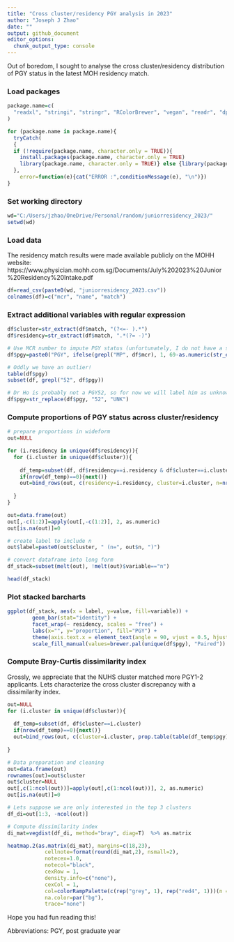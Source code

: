 ```yaml
---
title: "Cross cluster/residency PGY analysis in 2023"
author: "Joseph J Zhao"
date: ""
output: github_document
editor_options: 
  chunk_output_type: console
---
```


Out of boredom, I sought to analyse the cross cluster/residency distribution of PGY status in the latest MOH residency match.

### Load packages

```r
package.name=c(
  "readxl", "stringi", "stringr", "RColorBrewer", "vegan", "readr", "dplyr", "reshape", "ggplot2", "gplots"
)

for (package.name in package.name){
  tryCatch(
  {
  if (!require(package.name, character.only = TRUE)){ 
    install.packages(package.name, character.only = TRUE) 
    library(package.name, character.only = TRUE)} else {library(package.name, character.only = TRUE)}
  }, 
    error=function(e){cat("ERROR :",conditionMessage(e), "\n")})
}

```

### Set working directory

```r

wd="C:/Users/jzhao/OneDrive/Personal/random/juniorresidency_2023/"
setwd(wd)

```

### Load data
The residency match results were made available publicly on the MOHH website: https://www.physician.mohh.com.sg/Documents/July%202023%20Junior%20Residency%20Intake.pdf

```r

df=read_csv(paste0(wd, "juniorresidency_2023.csv"))
colnames(df)=c("mcr", "name", "match")

```

### Extract additional variables with regular expression

```r

df$cluster=str_extract(df$match, "(?<=- ).*")
df$residency=str_extract(df$match, ".*(?= -)")

# Use MCR number to impute PGY status (unfortunately, I do not have a smarter way)
df$pgy=paste0("PGY", ifelse(grepl("MP", df$mcr), 1, 69-as.numeric(str_extract(df$mcr, "[:digit:]{2}"))))

# Oddly we have an outlier!
table(df$pgy)
subset(df, grepl("52", df$pgy))

# Dr Ho is probably not a PGY52, so for now we will label him as unknown - "UNK"
df$pgy=str_replace(df$pgy, "52", "UNK")

```

### Compute proportions of PGY status across cluster/residency

```r

# prepare proportions in wideform 
out=NULL

for (i.residency in unique(df$residency)){
  for (i.cluster in unique(df$cluster)){
    
    df_temp=subset(df, df$residency==i.residency & df$cluster==i.cluster)
    if(nrow(df_temp)==0){next()}
    out=bind_rows(out, c(residency=i.residency, cluster=i.cluster, n=nrow(df_temp), prop.table(table(df_temp$pgy))))
    
  }
}

out=data.frame(out)
out[,-c(1:2)]=apply(out[,-c(1:2)], 2, as.numeric)
out[is.na(out)]=0

# create label to include n
out$label=paste0(out$cluster, " (n=", out$n, ")")

# convert dataframe into long form
df_stack=subset(melt(out), !melt(out)$variable=="n")

head(df_stack)

```

### Plot stacked barcharts

```r

ggplot(df_stack, aes(x = label, y=value, fill=variable)) + 
        geom_bar(stat="identity") +
        facet_wrap(~ residency, scales = "free") +
        labs(x="", y="proportion", fill="PGY") +
        theme(axis.text.x = element_text(angle = 90, vjust = 0.5, hjust=1))+
        scale_fill_manual(values=brewer.pal(unique(df$pgy), "Paired"))

```

### Compute Bray-Curtis dissimilarity index
Grossly, we appreciate that the NUHS cluster matched more PGY1-2 applicants.
Lets characterize the cross cluster discrepancy with a dissimilarity index.

```r

out=NULL
for (i.cluster in unique(df$cluster)){
    
  df_temp=subset(df, df$cluster==i.cluster)
  if(nrow(df_temp)==0){next()}
  out=bind_rows(out, c(cluster=i.cluster, prop.table(table(df_temp$pgy))))
    
}

# Data preparation and cleaning
out=data.frame(out)
rownames(out)=out$cluster
out$cluster=NULL
out[,c(1:ncol(out))]=apply(out[,c(1:ncol(out))], 2, as.numeric)
out[is.na(out)]=0

# Lets suppose we are only interested in the top 3 clusters
df_di=out[1:3, -ncol(out)]

# Compute dissimilarity index
di_mat=vegdist(df_di, method="bray", diag=T)  %>% as.matrix

heatmap.2(as.matrix(di_mat), margins=c(18,23),
            cellnote=format(round(di_mat,2), nsmall=2),
            notecex=1.0,
            notecol="black",
            cexRow = 1,
            density.info=c("none"),
            cexCol = 1,
            col=colorRampPalette(c(rep("grey", 1), rep("red4", 1)))(n = 50),
            na.color=par("bg"),
            trace="none")

```

Hope you had fun reading this!

Abbreviations: PGY, post graduate year